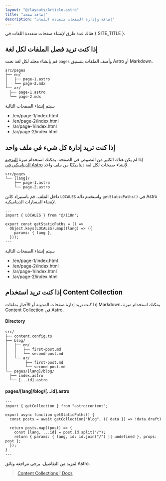 ```yaml
---
layout: "@/layouts/Article.astro"
title: "إضافة صفحة"
description: "إضافة وإدارة الصفحات متعددة اللغات"
---
```


<PageHeadline title={frontmatter.title} />

هناك عدة طرق لإنشاء صفحات متعددة اللغات في { SITE_TITLE }.



## إذا كنت تريد فصل الملفات لكل لغة

قم بإنشاء مجلد لكل لغة تحت `pages` وأضف الملفات بتنسيق Astro أو Markdown.

```text
src/pages
├── en/
│   ├── page-1.astro
│   └── page-2.mdx
└── ar/
  ├── page-1.astro
  └── page-2.mdx
```

سيتم إنشاء الصفحات التالية

* /en/page-1/index.html
* /en/page-2/index.html
* /ar/page-1/index.html
* /ar/page-2/index.html



## إذا كنت تريد إدارة كل شيء في ملف واحد

إذا لم يكن هناك الكثير من النصوص في الصفحة، يمكنك استخدام ميزة [التوجيه الديناميكي في Astro](https://docs.astro.build/en/guides/routing/#dynamic-routes) لإنشاء صفحات لكل لغة ديناميكيًا من ملف واحد.

```text
src/pages
└── [lang]/
    ├── page-1.astro
    └── page-2.astro
```

داخل الملف، قم باستيراد كائن `LOCALES` واستخدم دالة `getStaticPaths()` في Astro لإنشاء المسارات الديناميكية.

```astro
---
import { LOCALES } from "@/i18n";

export const getStaticPaths = () =>
  Object.keys(LOCALES).map((lang) => ({
    params: { lang },
  }));
---
```

سيتم إنشاء الصفحات التالية

* /en/page-1/index.html
* /en/page-2/index.html
* /ar/page-1/index.html
* /ar/page-2/index.html



## إذا كنت تريد استخدام Content Collection

إذا كنت تريد إدارة صفحات المدونة أو الأخبار بملفات Markdown، يمكنك استخدام ميزة Content Collection في Astro.

#### Directory

```text
src/
├── content.config.ts
├── blog/
│   ├── en/
│   │   ├── first-post.md
│   │   └── second-post.md
│   └── ar/
│        ├── first-post.md
│        └── second-post.md
└── pages/[lang]/blog/
  ├── index.astro
  └── [...id].astro
```

#### pages/[lang]/blog/[...id].astro

```astro
---
import { getCollection } from "astro:content";

export async function getStaticPaths() {
  const posts = await getCollection("blog", ({ data }) => !data.draft)

  return posts.map((post) => {
    const [lang, ...id] = post.id.split("/");
    return { params: { lang, id: id.join("/") || undefined }, props: post };
  });
}
---
```


لمزيد من التفاصيل، يرجى مراجعة وثائق Astro.

> [Content Collections | Docs](https://docs.astro.build/en/guides/content-collections/)
